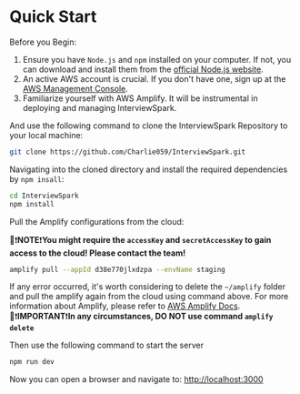 
<Meta title='Get Started/Quick Start'/>

# Quick Start

Before you Begin:

1. Ensure you have `Node.js` and `npm` installed on your computer. If not, you can download and install them from the [official Node.js website](https://nodejs.org/).
2. An active AWS account is crucial. If you don't have one, sign up at the [AWS Management Console](https://aws.amazon.com/console/).
3. Familiarize yourself with AWS Amplify. It will be instrumental in deploying and managing InterviewSpark.

And use the following command to clone the InterviewSpark Repository to your local machine:

```bash
git clone https://github.com/Charlie059/InterviewSpark.git
   ```

Navigating into the cloned directory and install the required dependencies by `npm insall`:

```bash
cd InterviewSpark
npm install
   ```

Pull the Amplify configurations from the cloud:

🔴❗**NOTE**❗**You might require the `accessKey` and `secretAccessKey` to gain access to the cloud! Please contact the team!**

```bash
amplify pull --appId d38e770jlxdzpa --envName staging
   ```
If any error occurred, it's worth considering to delete the `~/amplify`
folder and pull the amplify again from the cloud using command above.
For more information about Amplify, please refer to [AWS Amplify Docs](https://docs.amplify.aws/cli/start/install/).
🔴❗**IMPORTANT**❗**In any circumstances, DO NOT use command `amplify delete`**


Then use the following command to start the server
```bash
npm run dev
   ```
Now you can open a browser and navigate to: [http://localhost:3000](http://localhost:3000)
